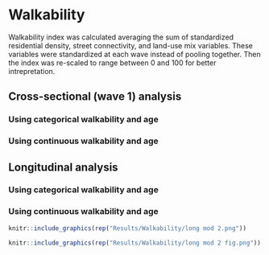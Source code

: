 # Walkability {#walk}

Walkability index was calculated averaging the sum of standardized residential density, street connectivity, and land-use mix variables. These variables were standardized at each wave instead of pooling together. Then the index was re-scaled to range between 0 and 100 for better intrepretation.

## Cross-sectional (wave 1) analysis

### Using categorical walkability and age {-}

<!-- ```{r connect_cross mod 1, echo=FALSE, out.width = '100%'} -->
<!-- knitr::include_graphics(rep("Results/Connectivity/cross mod 1.png")) -->
<!-- ``` -->

<!-- ```{r connect_cross mod 1 fig, echo=FALSE, out.width = '100%'} -->
<!-- knitr::include_graphics(rep("Results/Connectivity/cross mod 1 fig.png")) -->
<!-- ``` -->

### Using continuous walkability and age {-}

<!-- ```{r connect_cross mod 2, echo=FALSE, out.width = '100%'} -->
<!-- knitr::include_graphics(rep("Results/Connectivity/cross mod 2.png")) -->
<!-- ``` -->

<!-- ```{r connect_cross mod 2 fig, echo=FALSE, out.width = '100%'} -->
<!-- knitr::include_graphics(rep("Results/Connectivity/cross mod 2 fig.png")) -->
<!-- ``` -->

## Longitudinal analysis

### Using categorical walkability and age {-}

<!-- ```{r connect_long mod 1, echo=FALSE, out.width = '100%'} -->
<!-- knitr::include_graphics(rep("Results/Connectivity/long mod 1.png")) -->
<!-- ``` -->

<!-- ```{r connect_long mod 1 fig, echo=FALSE, out.width = '100%'} -->
<!-- knitr::include_graphics(rep("Results/Connectivity/long mod 1 fig.png")) -->
<!-- ``` -->

### Using continuous walkability and age {-}

```r
knitr::include_graphics(rep("Results/Walkability/long mod 2.png"))
```

```r
knitr::include_graphics(rep("Results/Walkability/long mod 2 fig.png"))
```

<!-- ## Footnotes -->

<!-- Footnotes are put inside the square brackets after a caret `^[]`. Like this one ^[This is a footnote.].  -->

<!-- ## Citations -->

<!-- Reference items in your bibliography file(s) using `@key`. -->

<!-- For example, we are using the **bookdown** package [@R-bookdown] (check out the last code chunk in index.Rmd to see how this citation key was added) in this sample book, which was built on top of R Markdown and **knitr** [@xie2015] (this citation was added manually in an external file book.bib).  -->
<!-- Note that the `.bib` files need to be listed in the index.Rmd with the YAML `bibliography` key. -->


<!-- The RStudio Visual Markdown Editor can also make it easier to insert citations: <https://rstudio.github.io/visual-markdown-editing/#/citations> -->
